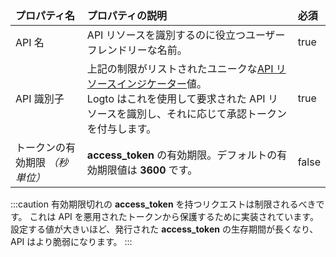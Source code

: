<table>
  <thead>
    <tr>
      <td>
        <strong>プロパティ名</strong>
      </td>
      <td>
        <strong>プロパティの説明</strong>
      </td>
      <td>
        <strong>必須</strong>
      </td>
    </tr>
  </thead>
  <tbody>
    <tr>
      <td>API 名</td>
      <td>API リソースを識別するのに役立つユーザーフレンドリーな名前。</td>
      <td>true</td>
    </tr>
    <tr>
      <td>API 識別子</td>
      <td>
        上記の制限がリストされたユニークな<a href="https://www.rfc-editor.org/rfc/rfc8707.html">API リソースインジケーター</a>値。
        <br />
        Logto はこれを使用して要求された API リソースを識別し、それに応じて承認トークンを付与します。
      </td>
      <td>true</td>
    </tr>
    <tr>
      <td>
        トークンの有効期限 <i>（秒単位）</i>
      </td>
      <td>
        <strong>access_token</strong> の有効期限。デフォルトの有効期限値は <strong>3600</strong> です。
      </td>
      <td>false</td>
    </tr>
  </tbody>
</table>

:::caution
有効期限切れの <strong>access_token</strong> を持つリクエストは制限されるべきです。
これは API を悪用されたトークンから保護するために実装されています。
設定する値が大きいほど、発行された <strong>access_token</strong> の生存期間が長くなり、API はより脆弱になります。
:::